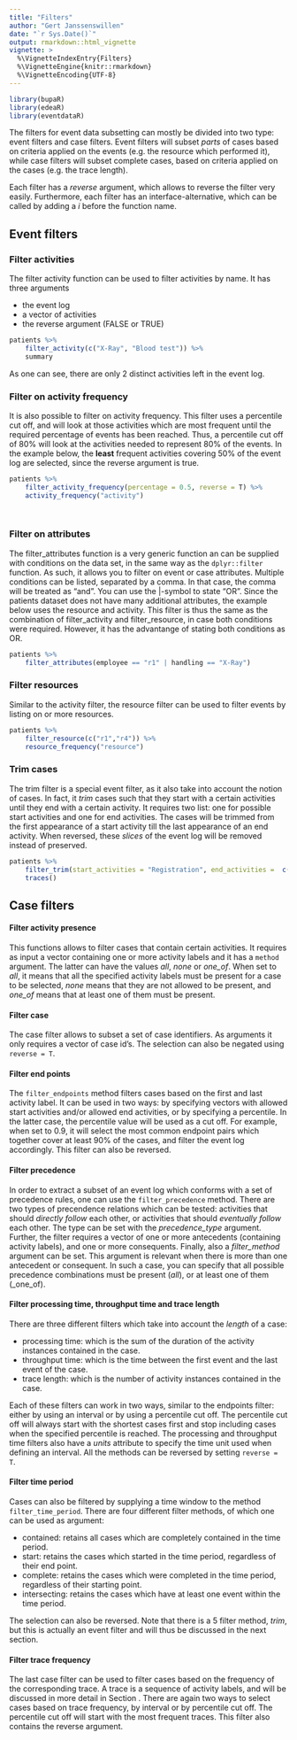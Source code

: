 ---
title: "Filters"
author: "Gert Janssenswillen"
date: "`r Sys.Date()`"
output: rmarkdown::html_vignette
vignette: >
  %\VignetteIndexEntry{Filters}
  %\VignetteEngine{knitr::rmarkdown}
  %\VignetteEncoding{UTF-8}
---

```{r message = F}
library(bupaR)
library(edeaR)
library(eventdataR)
```



The filters for event data subsetting can mostly be divided into two type: event filters and case filters. Event filters will subset _parts_ of cases based on criteria applied on the events (e.g. the resource which performed it), while case filters will subset complete cases, based on criteria applied on the cases (e.g. the trace length). 

Each filter has a _reverse_ argument, which allows to reverse the filter very easily. Furthermore, each filter has an interface-alternative, which can be called by adding a _i_ before the function name. 

## Event filters

### Filter activities

The filter activity function can be used to filter activities by name. It has three arguments

*	the event log
*	a vector of activities
*	the reverse argument (FALSE or TRUE)

```{r}
patients %>%
	filter_activity(c("X-Ray", "Blood test")) %>%
	summary
```

As one can see, there are only 2 distinct activities left in the event log.

### Filter on activity frequency

It is also possible to filter on activity frequency. This filter uses a percentile cut off, and will look at those activities which are most frequent until the required percentage of events has been reached. Thus, a percentile cut off of 80% will look at the activities needed to represent 80% of the events. In the example below, the __least__ frequent activities covering 50% of the event log are selected, since the reverse argument is true.

```{r}
patients %>%
	filter_activity_frequency(percentage = 0.5, reverse = T) %>%
	activity_frequency("activity")

	
```

### Filter on attributes

The filter_attributes function is a very generic function an can be supplied with conditions on the data set, in the same way as the `dplyr::filter` function. As such, it allows you to filter on event or case attributes. Multiple conditions can be listed, separated by a comma. In that case, the comma will be treated as "and". You can use the |-symbol to state "OR". Since the patients dataset does not have many additional attributes, the example below uses the resource and activity. This filter is thus the same as the combination of filter_activity and filter_resource, in case both conditions were required. However, it has the advantange of stating both conditions as OR.

```{r}
patients %>% 
	filter_attributes(employee == "r1" | handling == "X-Ray") 
```


### Filter resources

Similar to the activity filter, the resource filter can be used to filter events by listing on or more resources. 

```{r}
patients %>%
	filter_resource(c("r1","r4")) %>%
	resource_frequency("resource")
```


### Trim cases

The trim filter is a special event filter, as it also take into account the notion of cases. In fact, it _trim_ cases such that they start with a certain activities until they end with a certain activity. It requires two list: one for possible start activities and one for end activities. The cases will be trimmed from the first appearance of a start activity till the last appearance of an end activity. When reversed, these _slices_ of the event log will be removed instead of preserved.

```{r}
patients %>%
	filter_trim(start_activities = "Registration", end_activities =  c("MRI SCAN","X-Ray")) %>%
	traces()
```

## Case filters


#### Filter activity presence

This functions allows to filter cases that contain certain activities. It requires as input a vector containing one or more activity labels and it has a `method` argument. The latter can have the values _all_, _none_ or _one_of_. When set to _all_, it means that all the specified activity labels must be present for a case to be selected, _none_ means that they are not allowed to be present, and _one_of_ means that at least one of them must be present. 


#### Filter case

The case filter allows to subset a set of case identifiers. As arguments it only requires a vector of case id's. The selection can also be negated using  `reverse = T`. 

#### Filter end points

The `filter_endpoints` method filters cases based on the first and last activity label. It can be used in two ways: by specifying vectors with allowed start activities and/or allowed end activities, or by specifying a percentile. In the latter case, the percentile value will be used as a cut off. For example, when set to 0.9, it will select the most common endpoint pairs which together cover at least 90% of the cases, and filter the event log accordingly. This filter can also be reversed.

#### Filter precedence

In order to extract a subset of an event log which conforms with a set of precedence rules, one can use the `filter_precedence` method. There are two types of precendence relations which can be tested: activities that should _directly follow_ each other, or activities that should _eventually follow_ each other. The type can be set with the _precedence_type_ argument. Further, the filter requires a vector of one or more antecedents (containing activity labels), and one or more consequents. Finally, also a _filter_method_ argument can be set. This argument is relevant when there is more than one antecedent or consequent. In such a case, you can specify that all possible precedence combinations must be present (_all_), or at least one of them (_one_of).


#### Filter processing time, throughput time and trace length

There are three different filters which take into account the _length_ of a case:

*  processing time: which is the sum of the duration of the activity instances contained in the case.
*  throughput time: which is the time between the first event and the last event of the case.
*  trace length: which is the number of activity instances contained in the case.

Each of these filters can work in two ways, similar to the endpoints filter: either by using an interval or by using a percentile cut off. The percentile cut off will always start with the shortest cases first and stop including cases when the specified percentile is reached. The processing and throughput time filters also have a _units_ attribute to specify the time unit used when defining an interval. All the methods can be reversed by setting `reverse = T`.

#### Filter time period

Cases can also be filtered by supplying a time window to the method `filter_time_period`. There are four different filter methods, of which one can be used as argument:

*	contained: retains all cases which are completely contained in the time period.
*	start: retains the cases which started in the time period, regardless of their end point.
*	complete: retains the cases which were completed in the time period, regardless of their starting point.
*	intersecting: retains the cases which have at least one event within the time period.

The selection can also be reversed. Note that there is a 5\textsuperscript{th} filter method, _trim_, but this is actually an event filter and will thus be discussed in the next section.

#### Filter trace frequency

The last case filter can be used to filter cases based on the frequency of the corresponding trace. A trace is a sequence of activity labels, and will be discussed in more detail in Section \ref{mining-and-analysis-1}. There are again two ways to select cases based on trace frequency, by interval or by percentile cut off. The percentile cut off will start with the most frequent traces. This filter also contains the reverse argument. 


